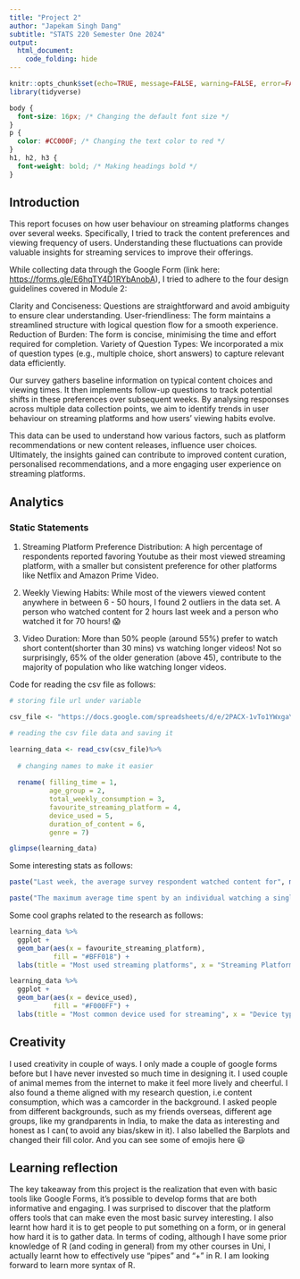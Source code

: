 ```yaml
---
title: "Project 2"
author: "Japekam Singh Dang"
subtitle: "STATS 220 Semester One 2024"
output:
  html_document:
    code_folding: hide
---
```


```r
knitr::opts_chunk$set(echo=TRUE, message=FALSE, warning=FALSE, error=FALSE)
library(tidyverse)
```

```css
body {
  font-size: 16px; /* Changing the default font size */
}
p {
  color: #CC000F; /* Changing the text color to red */
}
h1, h2, h3 {
  font-weight: bold; /* Making headings bold */
}
```

## Introduction

This report focuses on how user behaviour on streaming platforms changes over several weeks. Specifically, I tried to track the content preferences and viewing frequency of users. Understanding these fluctuations can provide valuable insights for streaming services to improve their offerings.

While collecting data through the Google Form (link here: <https://forms.gle/E6hqTY4D1RYbAnobA>), I tried to adhere to the four design guidelines covered in Module 2:

Clarity and Conciseness: Questions are straightforward and avoid ambiguity to ensure clear understanding. User-friendliness: The form maintains a streamlined structure with logical question flow for a smooth experience. Reduction of Burden: The form is concise, minimising the time and effort required for completion. Variety of Question Types: We incorporated a mix of question types (e.g., multiple choice, short answers) to capture relevant data efficiently.

Our survey gathers baseline information on typical content choices and viewing times. It then implements follow-up questions to track potential shifts in these preferences over subsequent weeks. By analysing responses across multiple data collection points, we aim to identify trends in user behaviour on streaming platforms and how users' viewing habits evolve.

This data can be used to understand how various factors, such as platform recommendations or new content releases, influence user choices. Ultimately, the insights gained can contribute to improved content curation, personalised recommendations, and a more engaging user experience on streaming platforms.

## Analytics

### Static Statements

1)  Streaming Platform Preference Distribution: A high percentage of respondents reported favoring Youtube as their most viewed streaming platform, with a smaller but consistent preference for other platforms like Netflix and Amazon Prime Video.

2)  Weekly Viewing Habits: While most of the viewers viewed content anywhere in between 6 - 50 hours, I found 2 outliers in the data set. A person who watched content for 2 hours last week and a person who watched it for 70 hours! 😱

3)  Video Duration: More than 50% people (around 55%) prefer to watch short content(shorter than 30 mins) vs watching longer videos! Not so surprisingly, 65% of the older generation (above 45), contribute to the majority of population who like watching longer videos.

Code for reading the csv file as follows:

```r

# storing file url under variable

csv_file <- "https://docs.google.com/spreadsheets/d/e/2PACX-1vTo1YWxgaYk67TgDdjHUMv15iGKFyyGu3NmsUGtbjZTjRKtB-TEDQdLaF-6pnWbZswYzbT7EK7c53Kb/pub?output=csv"

# reading the csv file data and saving it

learning_data <- read_csv(csv_file)%>%
  
  # changing names to make it easier
  
  rename( filling_time = 1,
          age_group = 2,
          total_weekly_consumption = 3,
          favourite_streaming_platform = 4,
          device_used = 5,
          duration_of_content = 6,
          genre = 7)

glimpse(learning_data)
```

Some interesting stats as follows:

```r

paste("Last week, the average survey respondent watched content for", mean(learning_data$total_weekly_consumption) %>% round(2), "hours")

paste("The maximum average time spent by an individual watching a single video in a week, as per my survey, is", max(learning_data$duration_of_content), "minutes")

```

Some cool graphs related to the research as follows:

```r

learning_data %>%
  ggplot +
  geom_bar(aes(x = favourite_streaming_platform),
           fill = "#BFF018") +
  labs(title = "Most used streaming platforms", x = "Streaming Platforms", y = "Total number of viewers")

learning_data %>%
  ggplot +
  geom_bar(aes(x = device_used),
           fill = "#F000FF") +
  labs(title = "Most common device used for streaming", x = "Device type", y = "Total number of viewers")

```

## Creativity

I used creativity in couple of ways. I only made a couple of google forms before but I have never invested so much time in designing it. I used couple of animal memes from the internet to make it feel more lively and cheerful. I also found a theme aligned with my research question, i.e content consumption, which was a camcorder in the background. I asked people from different backgrounds, such as my friends overseas, different age groups, like my grandparents in India, to make the data as interesting and honest as I can( to avoid any bias/skew in it). I also labelled the Barplots and changed their fill color. And you can see some of emojis here 😃

## Learning reflection

The key takeaway from this project is the realization that even with basic tools like Google Forms, it's possible to develop forms that are both informative and engaging. I was surprised to discover that the platform offers tools that can make even the most basic survey interesting. I also learnt how hard it is to get people to put something on a form, or in general how hard it is to gather data. In terms of coding, although I have some prior knowledge of R (and coding in general) from my other courses in Uni, I actually learnt how to effectively use "pipes" and "+" in R. I am looking forward to learn more syntax of R.
